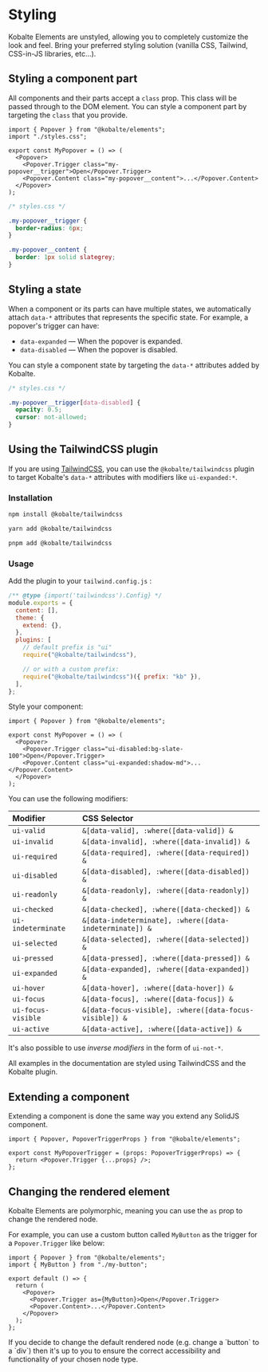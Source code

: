 
# Styling

Kobalte Elements are unstyled, allowing you to completely customize the look and feel. Bring your preferred styling solution (vanilla CSS, Tailwind, CSS-in-JS libraries, etc...).

## Styling a component part

All components and their parts accept a `class` prop. This class will be passed through to the DOM element. You can style a component part by targeting the `class` that you provide.

```tsx
import { Popover } from "@kobalte/elements";
import "./styles.css";

export const MyPopover = () => (
  <Popover>
    <Popover.Trigger class="my-popover__trigger">Open</Popover.Trigger>
    <Popover.Content class="my-popover__content">...</Popover.Content>
  </Popover>
);
```

```css
/* styles.css */

.my-popover__trigger {
  border-radius: 6px;
}

.my-popover__content {
  border: 1px solid slategrey;
}
```

## Styling a state

When a component or its parts can have multiple states, we automatically attach `data-*` attributes that represents the specific state. For example, a popover's trigger can have:

- `data-expanded` — When the popover is expanded.
- `data-disabled` — When the popover is disabled.

You can style a component state by targeting the `data-*` attributes added by Kobalte.

```css
/* styles.css */

.my-popover__trigger[data-disabled] {
  opacity: 0.5;
  cursor: not-allowed;
}
```

## Using the TailwindCSS plugin

If you are using [TailwindCSS](https://tailwindcss.com/), you can use the `@kobalte/tailwindcss` plugin to target Kobalte's `data-*` attributes with modifiers like `ui-expanded:*`.

### Installation

```bash
npm install @kobalte/tailwindcss
```

```bash
yarn add @kobalte/tailwindcss
```

```bash
pnpm add @kobalte/tailwindcss
```

### Usage

Add the plugin to your `tailwind.config.js` :

```js
/** @type {import('tailwindcss').Config} */
module.exports = {
  content: [],
  theme: {
    extend: {},
  },
  plugins: [
    // default prefix is "ui"
    require("@kobalte/tailwindcss"),

    // or with a custom prefix:
    require("@kobalte/tailwindcss")({ prefix: "kb" }),
  ],
};
```

Style your component:

```tsx
import { Popover } from "@kobalte/elements";

export const MyPopover = () => (
  <Popover>
    <Popover.Trigger class="ui-disabled:bg-slate-100">Open</Popover.Trigger>
    <Popover.Content class="ui-expanded:shadow-md">...</Popover.Content>
  </Popover>
);
```

You can use the following modifiers:

| Modifier           | CSS Selector                                            |
| :----------------- | :------------------------------------------------------ |
| `ui-valid`         | `&[data-valid], :where([data-valid]) &`                 |
| `ui-invalid`       | `&[data-invalid], :where([data-invalid]) &`             |
| `ui-required`      | `&[data-required], :where([data-required]) &`           |
| `ui-disabled`      | `&[data-disabled], :where([data-disabled]) &`           |
| `ui-readonly`      | `&[data-readonly], :where([data-readonly]) &`           |
| `ui-checked`       | `&[data-checked], :where([data-checked]) &`             |
| `ui-indeterminate` | `&[data-indeterminate], :where([data-indeterminate]) &` |
| `ui-selected`      | `&[data-selected], :where([data-selected]) &`           |
| `ui-pressed`       | `&[data-pressed], :where([data-pressed]) &`             |
| `ui-expanded`      | `&[data-expanded], :where([data-expanded]) &`           |
| `ui-hover`         | `&[data-hover], :where([data-hover]) &`                 |
| `ui-focus`         | `&[data-focus], :where([data-focus]) &`                 |
| `ui-focus-visible` | `&[data-focus-visible], :where([data-focus-visible]) &` |
| `ui-active`        | `&[data-active], :where([data-active]) &`               |

It's also possible to use _inverse modifiers_ in the form of `ui-not-*`.

<Callout type="note">
  All examples in the documentation are styled using TailwindCSS and the Kobalte plugin.
</Callout>

## Extending a component

Extending a component is done the same way you extend any SolidJS component.

```tsx
import { Popover, PopoverTriggerProps } from "@kobalte/elements";

export const MyPopoverTrigger = (props: PopoverTriggerProps) => {
  return <Popover.Trigger {...props} />;
};
```

## Changing the rendered element

Kobalte Elements are polymorphic, meaning you can use the `as` prop to change the rendered node.

For example, you can use a custom button called `MyButton` as the trigger for a `Popover.Trigger` like below:

```tsx
import { Popover } from "@kobalte/elements";
import { MyButton } from "./my-button";

export default () => {
  return (
    <Popover>
      <Popover.Trigger as={MyButton}>Open</Popover.Trigger>
      <Popover.Content>...</Popover.Content>
    </Popover>
  );
};
```

<Callout type="warning">
  If you decide to change the default rendered node (e.g. change a `button` to a `div`) then it's up
  to you to ensure the correct accessibility and functionality of your chosen node type.
</Callout>
